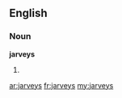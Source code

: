 ==English==

===Noun===
'''jarveys'''

# {{plural of|[[jarvey]]}}

[[ar:jarveys]]
[[fr:jarveys]]
[[my:jarveys]]